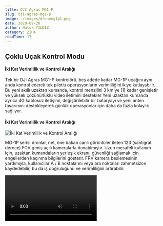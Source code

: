 ```yaml
---
title: DJI Agras MG1-P
slug: dji-agras-mg1-p
image: ./images/dronemg1p1.png
date: 2020-09-20
author: Haluk YILDIZ
category: ZİHA
readTime: 17
---
```



<h2>Çoklu Uçak Kontrol Modu</h2>

<h4>İki Kat Verimlilik ve Kontrol Aralığı</h4>

Tek bir DJI Agras MG1-P kontrolörü, beş adede kadar MG-1P uçağını aynı anda kontrol ederek tek pilotlu operasyonların verimliliğini ikiye katlayabilir. Bu yeni akıllı uzaktan kumanda, kontrol menzilini 3 km'ye [1] kadar genişletir ve yüksek çözünürlüklü video iletimini destekler Yeni uzaktan kumanda ayrıca 4G kablosuz iletişimi, değiştirilebilir bir bataryayı ve yeni anten tasarımını destekleyerek günlük operasyonlar için daha da fazla kolaylık sağlıyor.

<h4>İki Kat Verimlilik ve Kontrol Aralığı</h4>

![İki Kat Verimlilik ve Kontrol Aralığı](./images/dronemg1p2.jpg)

MG-1P serisi dronlar, net, öne bakan canlı görüntüler ileten 123 (santigrat derece) FOV geniş açılı kameralarla donatılmıştır. Uzun mesafeli kullanım için, uzaktan kumandaların yerleşik ekranı, güvenliği sağlamak için engellerden kaçınma bilgilerini gösterir. FPV kamera beslemesinin yardımıyla, kullanıcılar A / B noktalarını veya ara noktaları zahmetsizce kaydedebilir, bu da iş doğruluğunu ve verimliliğini artırabilir.

<Video src="https://www.youtube.com/embed/IH_kGijV8so" />

<h4>Yükseltilmiş Yüksek Hassasiyetli Radar Kapsamlı Güvenlik</h4>

![Yükseltilmiş Yüksek Hassasiyetli Radar Kapsamlı Güvenlik](./images/dronemg1p3.jpg)

MG-1P'nin geliştirilmiş radar sistemi, önceki MG-1S uçaklarından alınan üç yüksek hassasiyetli arazi algılama radarını bir engelden kaçınma radarı ile bütünleştirir. Bu, algılama hassasiyetini ikiye katlar ve çok yönlü algılamaya olanak tanır, [2] uçakların engelleri algılama ve araziyi otomatik olarak takip etme becerisini önemli ölçüde artırır. MG-1P, 15 m mesafeye kadar santimetre genişliğindeki güç hatlarını algılayabilir. Bu, uçağı yalnızca güç hatlarından değil, ağaç dallarından ve diğer yaygın engellerden de korur. Aktif Engel Algılama ve Önleme, ışık veya tozdan etkilenmeden gündüz veya gece çalışır. Ayrıca, radar sistemleri Giriş Koruma derecesi IP67'ye yükseltildi

![MG-1P'nin geliştirilmiş radar sistemi](./images/dronemg1p4.jpg)

<h4>Pratik ve Güçlü Çalışma Modları</h4>

MG app v2.0'a yeni çalışma modları eklendi. Multi-Aircraft Control modu kolay ve sezgiseldir, kullanıcıları tek bir uzaktan kumanda ile birden fazla uçağı kontrol etme yetkisi verir. Diğer bir yeni çalışma modu, optimize edilmiş uçuş rotalarını kullanan ve çalışma verimliliğini% 20'ye kadar artıran Banked Turning'dir. Yeni modların yanı sıra, AB Rotası Çalıştırma Modu, Manuel Çalıştırma Modu ve Manuel Plus Çalıştırma Modu, çok sayıda kontrol seçeneğine izin vermek için hala kullanılabilir.

![Pratik ve Güçlü Çalışma Modları](./images/dronemg1p5.jpg)

<Link to="/posts" className="btn center-btn">
  Tüm Yazılar
</Link>
